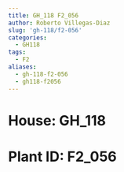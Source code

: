 ```yaml
---
title: GH_118 F2_056
author: Roberto Villegas-Diaz
slug: 'gh-118/f2-056'
categories:
  - GH118
tags:
  - F2
aliases:
  - gh-118-f2-056
  - gh118-f2056
---
```


# **House**: GH_118
# **Plant ID**: F2_056
